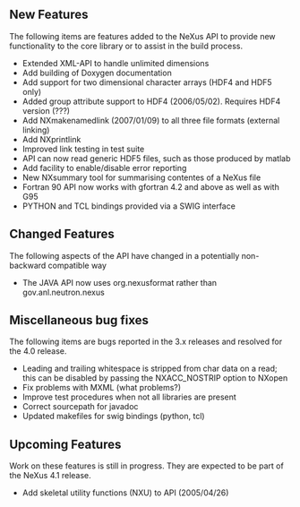 ==New Features==
The following items are features added to the NeXus API to provide new
functionality to the core library or to assist in the build process.
*Extended XML-API to handle unlimited dimensions
*Add building of Doxygen documentation
*Add support for two dimensional character arrays (HDF4 and HDF5 only)
*Added group attribute support to HDF4 (2006/05/02). Requires HDF4 version (???)
*Add NXmakenamedlink (2007/01/09) to all three file formats (external linking)
*Add NXprintlink
*Improved link testing in test suite
*API can now read generic HDF5 files, such as those produced by matlab
*Add facility to enable/disable error reporting
*New NXsummary tool for summarising contentes of a NeXus file
*Fortran 90 API now works with gfortran 4.2 and above as well as with G95
*PYTHON and TCL bindings provided via a SWIG interface

==Changed Features==
The following aspects of the API have changed in a potentially non-backward compatible way
*The JAVA API now uses org.nexusformat rather than gov.anl.neutron.nexus

==Miscellaneous bug fixes==
The following items are bugs reported in the 3.x releases and resolved for
the 4.0 release.
*Leading and trailing whitespace is stripped from char data on a read; this can be disabled by passing the NXACC_NOSTRIP option to NXopen
*Fix problems with MXML (what problems?)
*Improve test procedures when not all libraries are present
*Correct sourcepath for javadoc
*Updated makefiles for swig bindings (python, tcl)

==Upcoming Features==
Work on these features is still in progress. They are expected to be part 
of the NeXus 4.1 release.
*Add skeletal utility functions (NXU) to API (2005/04/26)